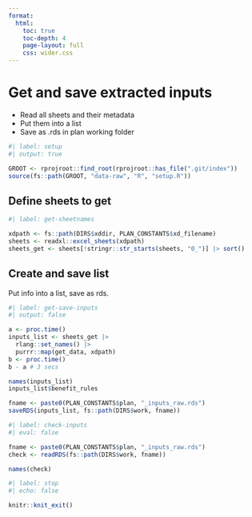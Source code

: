 ```yaml
---
format:
  html:
    toc: true
    toc-depth: 4
    page-layout: full
    css: wider.css
---    
```


# Get and save extracted inputs

-   Read all sheets and their metadata
-   Put them into a list
-   Save as .rds in plan working folder

```r
#| label: setup
#| output: true

GROOT <- rprojroot::find_root(rprojroot::has_file(".git/index"))
source(fs::path(GROOT, "data-raw", "R", "setup.R"))

```


## Define sheets to get

```r
#| label: get-sheetnames

xdpath <- fs::path(DIRS$xddir, PLAN_CONSTANTS$xd_filename)
sheets <- readxl::excel_sheets(xdpath)
sheets_get <- sheets[!stringr::str_starts(sheets, "0_")] |> sort()

```


## Create and save list

Put info into a list, save as rds.

```r
#| label: get-save-inputs
#| output: false

a <- proc.time()
inputs_list <- sheets_get |>
  rlang::set_names() |>
  purrr::map(get_data, xdpath)
b <- proc.time()
b - a # 3 secs

names(inputs_list)
inputs_list$benefit_rules

fname <- paste0(PLAN_CONSTANTS$plan, "_inputs_raw.rds")
saveRDS(inputs_list, fs::path(DIRS$work, fname))

```

```r
#| label: check-inputs
#| eval: false

fname <- paste0(PLAN_CONSTANTS$plan, "_inputs_raw.rds")
check <- readRDS(fs::path(DIRS$work, fname))

names(check)

```


```r
#| label: stop
#| echo: false

knitr::knit_exit()
```

